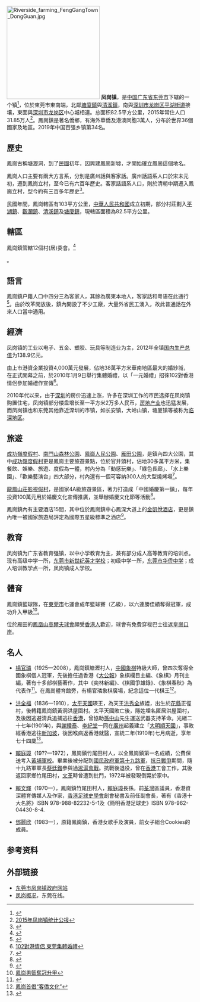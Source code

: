 {{中国乡级行政区|44/19/00/117/000
|景观照片文件名       = Fenggang Town of Dongguan, 2010.jpg
|行政区类别 = [[行政建制镇|鎮]]
|景观照片描述         = 鳳崗鎮街頭一景。
}}
[[File:Riverside_farming_FengGangTown_DongGuan.jpg|250px]]
'''凤岗镇'''，是[[中国|中国]][[广东省|广东省]][[东莞市|东莞市]]下辖的一个镇<ref>{{PRC admin/ref sgc|{{PRC admin/parent|44/19/00/109/000}}}}</ref>，位於東莞市東南端，北鄰[[塘廈鎮|塘廈鎮]]與[[清溪鎮|清溪鎮]]，南與[[深圳市|深圳市]][[龙岗区|龙岗区]][[平湖街道_(深圳市)|平湖街道]]接壤，東面與[[深圳市|深圳市]][[龙岗区|龙岗区]]中心城相連。总面积82.5平方公里，2015年常住人口31.85万人<ref>[http://www.dg.gov.cn/0522/6.2/201604/1037072 2015年凤岗镇统计公报]{{Dead link|date=2020年3月 |bot=InternetArchiveBot |fix-attempted=yes }}</ref>。鳳崗鎮是著名僑鄉，有海外華僑及港澳同胞3萬人，分布於世界36個國家及地區。2019年中国百强乡镇第34名。

==歷史==
鳳崗古稱塘瀝洞，到了[[中華民國|民國]]初年，因興建鳳崗新墟，才開始確立鳳崗這個地名。

鳳崗人口主要有兩大方言系，分別是廣州話與客家話。廣州話語系人口於宋末元初，遷到鳳崗立村，至今已有六百年歷史。客家話語系人口，則於清朝中期遷入鳳崗立村，型今約有三百多年歷史<ref>{{Cite web |url=http://www.fenggang.gov.cn/Item/17.aspx |title=鳳崗概況 |accessdate=2015-06-02 |archive-date=2016-11-08 |archive-url=https://web.archive.org/web/20161108195715/http://www.fenggang.gov.cn/Item/17.aspx |dead-url=no }}</ref>。

民國年間，鳳崗轄區有103平方公里，[[中華人民共和國|中華人民共和國]]成立初期，部分村莊劃入[[平湖街道_(深圳市)|平湖鎮]]、[[观澜街道|觀瀾鎮]]、[[清溪鎮|清溪鎮]]及[[塘廈鎮|塘廈鎮]]，現轄區面積為82.5平方公里。

==轄區==
鳳崗鎮管轄12個村(居)委會。<ref>{{PRC admin/ref sgc|44/19/00/117/000}}</ref>

{{PRC admin/children|44/19/00/117/000}}。

==語言==
鳳崗鎮户籍人口中四分三為客家人，其餘為廣東本地人，客家話和粤语在此通行<ref>{{Cite web |url=http://www.fenggang.gov.cn/fenggang/ShowArticle.asp?ArticleID=124 |title=鳳崗人口 |accessdate=2009-05-23 |archive-date=2010-09-21 |archive-url=https://web.archive.org/web/20100921190528/http://www.fenggang.gov.cn/fenggang/ShowArticle.asp?ArticleID=124 |dead-url=no }}</ref>。由於改革開放後，鎮內開設了不少工廠，大量外省民工湧入，故此普通話在外來人口當中通用。

==經濟==
凤岗镇的工业以电子、五金、塑胶、玩具等制造业为主，2012年全镇[[国内生产总值|国内生产总值]]为138.9亿元。

由上市港資企業投資4,000萬元發展，佔地38萬平方米華南地區最大的婚紗城，在正式開幕之前，於2010年1月9日舉行集體婚禮，以「一元婚禮」招徠102對香港情侶參加婚禮作宣傳<ref>[http://hk.apple.nextmedia.com/template/apple/art_main.php?iss_id=20100110&sec_id=4104&subsec_id=11867&art_id=13611277 102對港情侶 東莞集體婚禮]</ref>。

2010年代以来，由于[[深圳|深圳]]的房价迅速上涨，许多在深圳工作的市民选择在凤岗镇购置住宅，凤岗镇部分楼盘增长至一平方米2万多人民币，[[房地产业|房地产业]]也迅猛发展，而凤岗镇也和东莞其他靠近深圳的市镇，如长安镇，大岭山镇，塘厦镇等被称为[[临深地区|临深地区]]。

==旅遊==
[[成功嶺度假村|成功嶺度假村]]、[[南門山森林公園|南門山森林公園]]、[[鳳崗人民公園|鳳崗人民公園]]、[[雁田公園|雁田公園]]，是鎮內四大公園，其中[[成功嶺度假村|成功嶺度假村]]更是鳳崗主要旅遊景點，位於官井頭村，佔地30多萬平方米，集餐飲、娛樂、旅遊、度假為一體，村內分為「動感玩樂」、「綠色長廊」、「水上樂園」、「歡樂藝演台」四大部分，村內還有一個可容納300人的大型燒烤場<ref>{{Cite web |url=http://www.fenggang.gov.cn/nuyou/ShowArticle.asp?ArticleID=1780 |title=成功嶺度假村簡介 |accessdate=2009-05-23 |archive-date=2011-04-29 |archive-url=https://web.archive.org/web/20110429231635/http://www.fenggang.gov.cn/nuyou/ShowArticle.asp?ArticleID=1780 |dead-url=no }}</ref>。

[[龍鳳山莊影視假村|龍鳳山莊影視假村]]，是國家4A級旅遊景區，著力打造成「中國婚慶第一鎮」，每年投資100萬元用於婚慶文化宣傳推廣，並舉辦婚慶文化節等活動<ref>{{Cite web |url=http://www.dglfsz.com/ |title=龍鳳山莊影視度假村 |accessdate=2013-10-18 |archive-date=2013-10-19 |archive-url=https://web.archive.org/web/20131019152315/http://www.dglfsz.com/ |dead-url=no }}</ref>。

鳳崗鎮內有主要酒店15間，其中位於鳳崗鎮中心鳳深大道上的[[金凱悅酒店|金凱悅酒店]]，更是鎮內唯一被國家旅遊局評定為國際五星級標準之酒店<ref>{{Cite web |url=http://www.fenggang.gov.cn/nuyou/ShowArticle.asp?ArticleID=1275 |title=金凱悅酒店簡介 |accessdate=2009-05-23 |archive-date=2008-06-18 |archive-url=https://web.archive.org/web/20080618064926/http://www.fenggang.gov.cn/nuyou/ShowArticle.asp?ArticleID=1275 |dead-url=no }}</ref>。

== 教育 ==
凤岗镇为广东省教育强镇，以中小学教育为主，兼有部分成人高等教育的培训点。现有高级中学一所，[[东莞市新世纪英才学校|东莞市新世纪英才学校]]；初级中学一所，[[东莞市华侨中学|东莞市华侨中学]]；成人培训教学点一所，凤岗镇成人学校。

==體育==
鳳崗鎮籃球隊，在[[東莞市|東莞市]]七運會成年籃球賽（乙級），以六連勝佳績奪得冠軍，成功升入甲級<ref>[http://www.fenggang.gov.cn/tiyu/tyjj/lanq/200905/23153.html 鳳崗男籃奪冠升甲]{{Dead link|date=2018年7月 |bot=InternetArchiveBot |fix-attempted=no }}</ref>。

位於雁田的[[鳳凰山高爾夫球會|鳳凰山高爾夫球會]]頗受[[香港人|香港人]]歡迎，球會有免費穿梭巴士往返[[皇崗口岸|皇崗口岸]]。

==名人==
*[[楊官璘|楊官璘]]（1925—2008），鳳崗鎮塘瀝村人，[[中國象棋|中國象棋]]特級大師，曾四次奪得全國象棋個人冠軍，先後擔任過香港《[[大公報|大公報]]》象棋欄目主編、《象棋》月刊主編，著有十多部棋藝著作，其中《奕林新編》、《棋國爭雄錄》、《象棋春秋》為代表作<ref>{{Cite web |url=http://www.fenggang.gov.cn/tiyu/tyjj/yumq/200808/13206.html |title=南粵棋王楊官璘 |accessdate=2009-05-23 |archive-date=2010-11-15 |archive-url=https://web.archive.org/web/20101115235316/http://www.fenggang.gov.cn/tiyu/tyjj/yumq/200808/13206.html |dead-url=no }}</ref>。在鳳崗體育館旁，有楊官璘象棋廣場，紀念這位一代棋王<ref>[http://www.hxjw.cn/news/Article/szyl/zhzx/yszx/200912/57035.html 鳳崗首倡“客僑文化”]{{dead link|date=2017年11月 |bot=InternetArchiveBot |fix-attempted=yes }}</ref>。

*[[洪全福|洪全福]]（1836—1910），[[太平天國|太平天國]]瑛王，為天王[[洪秀全|洪秀全]]族姪，出生於[[花縣|花縣]]正徑村，後轉籍鳳崗鎮黃洞洪屋圍村。太平天國敗亡後，隱姓埋名匿居洪屋圍村，及後因逃避清兵追捕逃往[[香港|香港]]，曾協助[[孫中山|孫中山]]先生運送武器支持革命。光緒二十七年(1901年)，與[[謝纘泰|謝纘泰]]、[[李紀堂|李紀堂]]一同在[[廣州|廣州]]起義建立「[[大明順天國|大明順天國]]」，事敗經香港逃往[[新加坡|新加坡]]，後因喉病返香港就醫，宣統二年(1910年)七月病逝，享年七十四歲<ref>{{Cite web |url=http://www.fenggang.gov.cn/fenggang/mingren/200708/20.html |title=鳳崗先賢列傳 |accessdate=2009-05-28 |archive-date=2008-12-03 |archive-url=https://web.archive.org/web/20081203224239/http://www.fenggang.gov.cn/fenggang/mingren/200708/20.html |dead-url=no }}</ref>。

*[[賴庭璋|賴庭璋]]（19??—1972），鳳崗鎮竹尾田村人，以全鳳崗鎮第一名成績，公費保送考入[[黃埔軍校|黃埔軍校]]。畢業後被分配到[[國民政府軍第十九路軍|國民政府軍第十九路軍]]，[[抗日戰爭|抗日戰爭]]期間，隨十九路軍軍長[[蔡廷鍇|蔡廷鍇]]參與過[[淞滬會戰|淞滬會戰]]。抗戰後退役，曾在[[香港|香港]]工會工作，其後返回家鄉竹尾田村，[[文革|文革]]時曾遭到批鬥，1972年被發現倒斃於家中。

*[[賴文輝|賴文輝]]（1970—），鳳崗鎮竹尾田村人，[[賴庭璋|賴庭璋]]長孫。前[[荃灣|荃灣]]區議員，香港資深體育傳媒人及作家，[[香港足球史學會|香港足球史學會]]創會秘書及前任副會長，著有《香港十大名將》ISBN 978-988-82232-5-1<nowiki/>及《簡明香港足球史》ISBN 978-962-04430-8-4.

*[[鄧麗欣|鄧麗欣]]（1983—），原籍鳳崗鎮，香港女歌手及演員，前女子組合Cookies的成員。

== 参考资料 ==
{{reflist}}

==外部链接==
*[https://web.archive.org/web/20081216022511/http://www.fenggang.gov.cn/ 东莞市凤岗镇政府网站]
*[https://web.archive.org/web/20061110043541/http://www.dgpage.com/today_dongguan/fengan.asp 凤岗概况]，东莞在线。

{{PRC admin/navcat|44/19/00/117/000}}